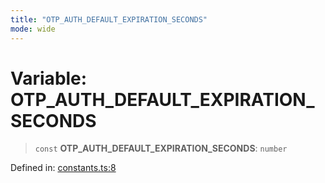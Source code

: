 ```yaml
---
title: "OTP_AUTH_DEFAULT_EXPIRATION_SECONDS"
mode: wide
---
```

  
# Variable: OTP\_AUTH\_DEFAULT\_EXPIRATION\_SECONDS

> `const` **OTP\_AUTH\_DEFAULT\_EXPIRATION\_SECONDS**: `number`

Defined in: [constants.ts:8](https://github.com/tkhq/sdk/blob/94193410cf3571aa019a0b9408107eeb43e39e16/packages/sdk-react-native/src/constants.ts#L8)
